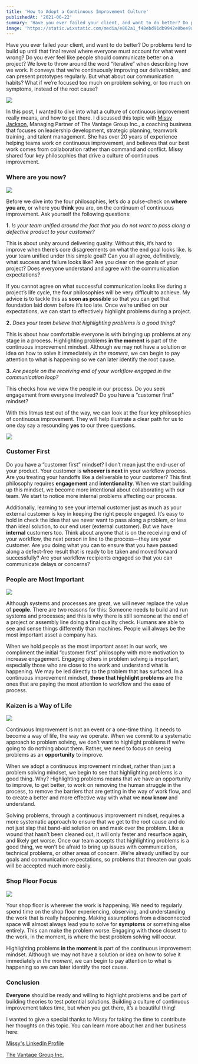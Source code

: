 ```yaml
---
title: 'How to Adopt a Continuous Improvement Culture'
publishedAt: '2021-06-22'
summary: 'Have you ever failed your client, and want to do better? Do problems tend to build up until that final reveal where everyone must account for what went wrong? Do you ever feel like people should communicate better on a project? In this post, I wanted to dive into what a culture of continuous improvement really means, and how to get there.'
image: 'https://static.wixstatic.com/media/e862a1_f48ebd91db9942e0bee9aa26e271dd3a~mv2.png/v1/fill/w_740,h_483,al_c,q_85,usm_0.66_1.00_0.01,enc_auto/e862a1_f48ebd91db9942e0bee9aa26e271dd3a~mv2.png'
---
```


Have you ever failed your client, and want to do better? Do problems tend to build up until that final reveal where everyone must account for what went wrong? Do you ever feel like people should communicate better on a project? We love to throw around the word “iterative” when describing how we work. It conveys that we’re continuously improving our deliverables, and can present prototypes regularly. But what about our communication habits? What if we’re focused too much on problem solving, or too much on symptoms, instead of the root cause?

![](https://static.wixstatic.com/media/955c63_999bf70f82e345f4b42c8ca828fa2c0f~mv2.png/v1/fill/w_740,h_493,al_c,lg_1,q_90,enc_auto/955c63_999bf70f82e345f4b42c8ca828fa2c0f~mv2.png)

In this post, I wanted to dive into what a culture of continuous improvement really means, and how to get there. I discussed this topic with [Missy Jackson](https://www.linkedin.com/in/missy-jackson/), Managing Partner of The Vantage Group Inc., a coaching business that focuses on leadership development, strategic planning, teamwork training, and talent management. She has over 20 years of experience helping teams work on continuous improvement, and believes that our best work comes from collaboration rather than command and conflict. Missy shared four key philosophies that drive a culture of continuous improvement.

### Where are you now?

![](https://static.wixstatic.com/media/955c63_c7dffaa0b74e4aaf969ab0ee991a5925~mv2.png/v1/fill/w_657,h_396,al_c,lg_1,q_85,enc_auto/955c63_c7dffaa0b74e4aaf969ab0ee991a5925~mv2.png)

Before we dive into the four philosophies, let’s do a pulse-check on **where you are**, or where you **think** you are, on the continuum of continuous improvement. Ask yourself the following questions:

**1.** _Is your team unified around the fact that you do not want to pass along a defective product to your customer?_

This is about unity around delivering quality. Without this, it’s hard to improve when there’s core disagreements on what the end goal looks like. Is your team unified under this simple goal? Can you all agree, definitively, what success and failure looks like? Are you clear on the goals of your project? Does everyone understand and agree with the communication expectations?

If you cannot agree on what successful communication looks like during a project’s life cycle, the four philosophies will be very difficult to achieve. My advice is to tackle this as **soon as possible** so that you can get that foundation laid down before it’s too late. Once we’re unified on our expectations, we can start to effectively highlight problems during a project.

**2.** _Does your team believe that highlighting problems is a good thing?_

This is about how comfortable everyone is with bringing up problems at any stage in a process. Highlighting problems **in the moment** is part of the continuous improvement mindset. Although we may not have a solution or idea on how to solve it immediately _in the moment_, we can begin to pay attention to what is happening so we can later identify the root cause.

**3.** _Are people on the receiving end of your workflow engaged in the communication loop?_

This checks how we view the people in our process. Do you seek engagement from everyone involved? Do you have a “customer first” mindset?

With this litmus test out of the way, we can look at the four key philosophies of continuous improvement. They will help illustrate a clear path for us to one day say a resounding **yes** to our three questions.

![](https://static.wixstatic.com/media/955c63_59841fd91f68442fa6c06ccc9527d127~mv2.png/v1/fill/w_740,h_495,al_c,lg_1,q_90,enc_auto/955c63_59841fd91f68442fa6c06ccc9527d127~mv2.png)

### Customer First

Do you have a “customer first” mindset? I don’t mean just the end-user of your product. Your customer is **whoever is next** in your workflow process. Are you treating your handoffs like a deliverable to your customer? This first philosophy requires **engagement** and **intentionality**. When we start building up this mindset, we become more intentional about collaborating with our team. We start to notice more internal problems affecting our process.

Additionally, learning to see your internal customer just as much as your external customer is key in keeping the right people engaged. It’s easy to hold in check the idea that we never want to pass along a problem, or less than ideal solution, to our end user (external customer). But we have **internal** customers too. Think about anyone that is on the receiving end of your workflow, the next person in line to the process—they are your customer. Are you doing what you can to ensure that you have passed along a defect-free result that is ready to be taken and moved forward successfully? Are your workflow recipients engaged so that you can communicate delays or concerns?

### People are Most Important

![](https://static.wixstatic.com/media/955c63_0021226b06d4492c992d1966affcc5f8~mv2.png/v1/fill/w_447,h_290,al_c,q_85,enc_auto/955c63_0021226b06d4492c992d1966affcc5f8~mv2.png)

Although systems and processes are great, we will never replace the value of **people**. There are two reasons for this: Someone needs to build and run systems and processes; and this is why there is still someone at the end of a project or assembly line doing a final quality check. Humans are able to see and sense things differently than machines. People will always be the most important asset a company has.

When we hold people as the most important asset in our work, we compliment the initial “customer first” philosophy with more motivation to increase engagement. Engaging others in problem solving is important, especially those who are close to the work and understand what is happening. We may be led directly to the problem that has surfaced. In a continuous improvement mindset, **those that highlight problems** are the ones that are paying the most attention to workflow and the ease of process.

### Kaizen is a Way of Life

![](https://static.wixstatic.com/media/955c63_c122a03876de4507a2dc43676c774981~mv2.png/v1/fill/w_360,h_358,al_c,lg_1,q_85,enc_auto/955c63_c122a03876de4507a2dc43676c774981~mv2.png)

Continuous Improvement is not an event or a one-time thing. It needs to become a way of life, the way we operate. When we commit to a systematic approach to problem solving, we don’t want to highlight problems if we’re going to do nothing about them. Rather, we need to focus on seeing problems as an **opportunity** to improve.

When we adopt a continuous improvement mindset, rather than just a problem solving mindset, we begin to see that highlighting problems is a good thing. Why? Highlighting problems means that we have an opportunity to improve, to get better, to work on removing the human struggle in the process, to remove the barriers that are getting in the way of work flow, and to create a better and more effective way with what we **now know** and understand.

Solving problems, through a continuous improvement mindset, requires a more systematic approach to ensure that we get to the root cause and do not just slap that band-aid solution on and mask over the problem. Like a wound that hasn’t been cleaned out, it will only fester and resurface again, and likely get worse. Once our team accepts that highlighting problems is a good thing, we won’t be afraid to bring up issues with communication, technical problems, or other areas of concern. We’re already unified by our goals and communication expectations, so problems that threaten our goals will be accepted much more easily.

### Shop Floor Focus

![](https://static.wixstatic.com/media/955c63_930610cd2d0f42158454c661be7b4b0c~mv2.jpg/v1/fill/w_442,h_295,al_c,q_80,enc_auto/955c63_930610cd2d0f42158454c661be7b4b0c~mv2.jpg)

Your shop floor is wherever the work is happening. We need to regularly spend time on the shop floor experiencing, observing, and understanding the work that is really happening. Making assumptions from a disconnected space will almost always lead you to solve for **symptoms** or something else entirely. This can make the problem worse. Engaging with those closest to the work, in the moment, is where the best problem solving will occur.

Highlighting problems **in the moment** is part of the continuous improvement mindset. Although we may not have a solution or idea on how to solve it immediately _in the moment_, we can begin to pay attention to what is happening so we can later identify the root cause.

### Conclusion

**Everyone** should be ready and willing to highlight problems and be part of building theories to test potential solutions. Building a culture of continuous improvement takes time, but when you get there, it’s a beautiful thing!

I wanted to give a special thanks to Missy for taking the time to contribute her thoughts on this topic. You can learn more about her and her business here:

[Missy's LinkedIn Profile](https://www.linkedin.com/in/missy-jackson/)

[The Vantage Group Inc.](https://vantagegroupinc.com/)
